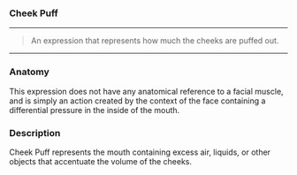 ### Cheek Puff

***

> An expression that represents how much 
> the cheeks are puffed out.

***

### Anatomy

This expression does not have any anatomical reference to a 
facial muscle, and is simply an action created by the context of 
the face containing a differential pressure in the inside of the mouth. 

### Description

Cheek Puff represents the mouth containing excess air, 
liquids, or other objects that accentuate the volume of the cheeks.